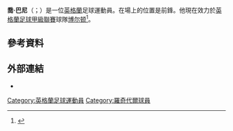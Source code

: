 {{noteTA
|G1=Football
|G2=FAcup
}}

'''喬·巴尼'''（{{lang-en|Joe Bunney}}；{{bd|1993年|9月26日}}）是一位[[英格蘭|英格蘭]]足球運動員。在場上的位置是前鋒。他現在效力於[[英格蘭足球甲級聯賽|英格蘭足球甲級聯賽]]球隊[[博尔顿足球俱乐部|博尔顿]]<ref>{{cite web|title=Contracts: Bunney, Rafferty & Rose|url=http://www.rochdaleafc.co.uk/news/article/contractsbunneyraffrose-1709505.aspx|publisher=Rochdale A.F.C.|accessdate=14 August 2014|archive-date=2016-09-20|archive-url=https://web.archive.org/web/20160920220354/http://www.rochdaleafc.co.uk//news/article/contractsbunneyraffrose-1709505.aspx|dead-url=no}}</ref>。

==參考資料==
{{Reflist}}

==外部連結==
*{{soccerbase|id=68572}}

{{DEFAULTSORT:Bunney, Joe}}
[[Category:英格蘭足球運動員|Category:英格蘭足球運動員]]
[[Category:羅奇代爾球員|Category:羅奇代爾球員]]
{{Sport-bio-stub}}
